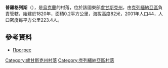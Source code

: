 {{coord|49|11|31|N|38|31|15|E|scale:100000|display=title}}

'''普羅格列斯'''（{{lang-uk|Прогрес}}），是[[烏克蘭|烏克蘭]]的村落，位於該國東部[[盧甘斯克州|盧甘斯克州]]，由[[克列緬納亞區|克列緬納亞區]]負責管轄，始建於1820年，面積0.2平方公里，海拔高度82米，2001年人口44，人口密度每平方公里223.4人。

==參考資料==
* [http://w1.c1.rada.gov.ua/pls/z7502/A005?rdat1=30.08.2013&rf7571=18082 Прогрес]{{dead link|date=2018年3月 |bot=InternetArchiveBot |fix-attempted=yes }}

{{DEFAULTSORT:Прогрес}}
[[Category:盧甘斯克州村落|Category:盧甘斯克州村落]]
[[Category:克列緬納亞區村落|Category:克列緬納亞區村落]]


{{Luhansk-geo-stub}}